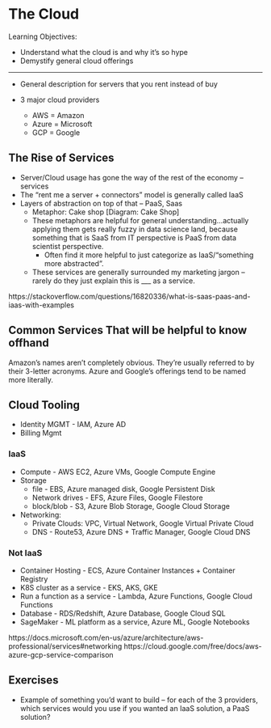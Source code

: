 # The Cloud 

Learning Objectives:

* Understand what the cloud is and why it's so hype
* Demystify general cloud offerings

---

* General description for servers that you rent instead of buy

* 3 major cloud providers
  * AWS = Amazon
  * Azure = Microsoft
  * GCP = Google
  
## The Rise of Services

* Server/Cloud usage has gone the way of the rest of the economy -- services
* The "rent me a server + connectors" model is generally called IaaS
* Layers of abstraction on top of that -- PaaS, Saas
  * Metaphor: Cake shop
  [Diagram: Cake Shop]
  * These metaphors are helpful for general understanding...actually applying them gets really fuzzy in data science land, because something that is SaaS from IT perspective is PaaS from data scientist perspective.
    * Often find it more helpful to just categorize as IaaS/"something more abstracted".
  * These services are generally surrounded my marketing jargon -- rarely do they just explain this is ___ as a service.

https://stackoverflow.com/questions/16820336/what-is-saas-paas-and-iaas-with-examples
  
## Common Services That will be helpful to know offhand

Amazon's names aren't completely obvious. They're usually referred to by their 3-letter acronyms. Azure and Google's offerings tend to be named more literally.

## Cloud Tooling
  * Identity MGMT - IAM, Azure AD
  * Billing Mgmt

### IaaS
  * Compute - AWS EC2, Azure VMs, Google Compute Engine
  * Storage
    * file - EBS, Azure managed disk, Google Persistent Disk
    * Network drives - EFS, Azure Files, Google Filestore
    * block/blob - S3, Azure Blob Storage, Google Cloud Storage
  * Networking:
    * Private Clouds: VPC, Virtual Network, Google Virtual Private Cloud
    * DNS - Route53, Azure DNS + Traffic Manager, Google Cloud DNS

### Not IaaS
  * Container Hosting - ECS, Azure Container Instances + Container Registry
  * K8S cluster as a service - EKS, AKS, GKE
  * Run a function as a service - Lambda, Azure Functions, Google Cloud Functions
  * Database - RDS/Redshift, Azure Database, Google Cloud SQL
  * SageMaker - ML platform as a service, Azure ML, Google Notebooks

https://docs.microsoft.com/en-us/azure/architecture/aws-professional/services#networking
https://cloud.google.com/free/docs/aws-azure-gcp-service-comparison

## Exercises
* Example of something you'd want to build -- for each of the 3 providers, which services would you use if you wanted an IaaS solution, a PaaS solution?
